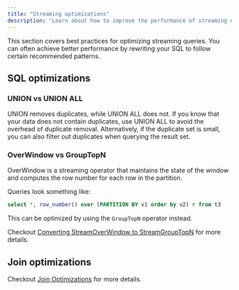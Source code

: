 ```yaml
---
title: "Streaming optimizations"
description: "Learn about how to improve the performance of streaming queries by rewriting them using specific patterns."
---
```


This section covers best practices for optimizing streaming queries.
You can often achieve better performance by rewriting your SQL to follow certain recommended patterns.

## SQL optimizations

### UNION vs UNION ALL

UNION removes duplicates, while UNION ALL does not.
If you know that your data does not contain duplicates, use UNION ALL to avoid the overhead of duplicate removal.
Alternatively, if the duplicate set is small, you can also filter out duplicates when querying the result set.

### OverWindow vs GroupTopN

OverWindow is a streaming operator that maintains the state of the window and computes the row number for each row in the partition.

Queries look something like:
```sql
select *, row_number() over (PARTITION BY v1 order by v2) r from t3
```

This can be optimized by using the `GroupTopN` operator instead.

Checkout [Converting StreamOverWindow to StreamGroupTopN](/processing/sql/top-n-by-group#converting-streamoverwindow-to-streamgrouptopn) for more details.

## Join optimizations

Checkout [Join Optimizations](/processing/sql/joins#converting-dimension-table-joins-to-process-time-joins) for more details.